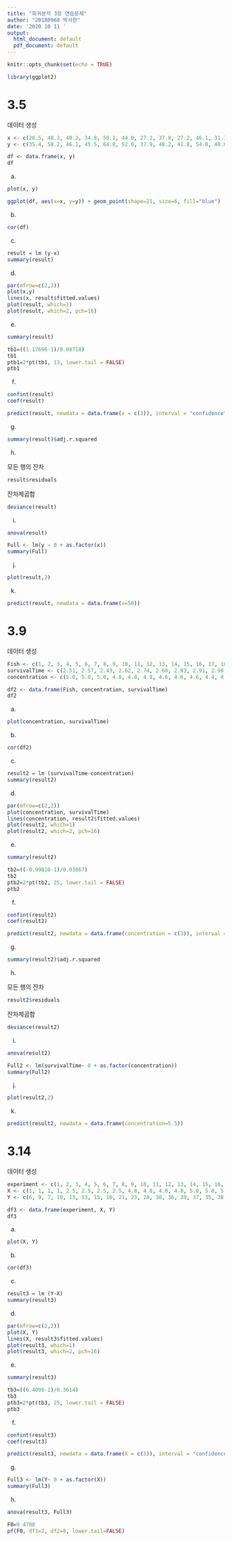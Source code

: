 ```yaml
---
title: "회귀분석 3장 연습문제"
author: "20180968 박서현"
date: '2020 10 11 '
output:
  html_document: default
  pdf_document: default
---
```


```r
knitr::opts_chunk$set(echo = TRUE)
```


```r
library(ggplot2)
```


# 3.5


데이터 생성


```r
x <- c(28.5, 48.3, 40.2, 34.8, 50.1, 44.0, 27.2, 37.8, 27.2, 46.1, 31.3, 50.1, 31.3, 24.8, 42.2, 23.0, 30.1, 36.5, 40.2, 46.1)
y <- c(35.4, 58.2, 46.1, 45.5, 64.8, 52.0, 37.9, 48.2, 41.8, 54.0, 40.8, 61.9, 36.5, 32.7, 53.8, 24.6, 31.2, 42.6, 49.6, 56.6)

df <- data.frame(x, y)
df
```


(a)


```r
plot(x, y)
```


```r
ggplot(df, aes(x=x, y=y)) + geom_point(shape=21, size=6, fill="blue")
```


(b)


```r
cor(df)
```


(c)


```r
result = lm (y~x)
summary(result)
```


(d)


```r
par(mfrow=c(2,2))
plot(x,y)
lines(x, result$fitted.values)
plot(result, which=1)
plot(result, which=2, pch=16)
```


(e)


```r
summary(result)
```


```r
tb1=((1.17696-1)/0.08718)
tb1
ptb1=2*pt(tb1, 13, lower.tail = FALSE)
ptb1
```


(f)


```r
confint(result)
coef(result)
```


```r
predict(result, newdata = data.frame(x = c(3)), interval = "confidence")
```


(g)


```r
summary(result)$adj.r.squared
```


(h)


모든 행의 잔차


```r
result$residuals
```


잔차제곱합


```R
deviance(result)
```


(i)

```r
anova(result)
```


```r
Full <- lm(y ~ 0 + as.factor(x))
summary(Full)
```


(j)


```R
plot(result,2)
```


(k)


```r
predict(result, newdata = data.frame(x=50))
```



# 3.9


데이터 생성


```r
Fish <- c(1, 2, 3, 4, 5, 6, 7, 8, 9, 10, 11, 12, 13, 14, 15, 16, 17, 18)
survivalTime <- c(2.51, 2.57, 2.43, 2.62, 2.74, 2.68, 2.83, 2.91, 2.98, 3.17, 3.05, 3.09, 3.32, 3.22, 3.29, 3.44, 3.52, 3.55)
concentration <- c(5.0, 5.0, 5.0, 4.8, 4.8, 4.8, 4.6, 4.6, 4.6, 4.4, 4.4, 4.4, 4.2, 4.2, 4.2, 4.0, 4.0, 4.0)

df2 <- data.frame(Fish, concentration, survivalTime)
df2
```


(a)


```r
plot(concentration, survivalTime)
```


(b)


```r
cor(df2)
```


(c)


```r
result2 = lm (survivalTime~concentration)
summary(result2)
```


(d)


```r
par(mfrow=c(2,2))
plot(concentration, survivalTime)
lines(concentration, result2$fitted.values)
plot(result2, which=1)
plot(result2, which=2, pch=16)
```


(e)


```r
summary(result2)
```


```r
tb2=((-0.99810-1)/0.03867)
tb2
ptb2=2*pt(tb2, 25, lower.tail = FALSE)
ptb2
```


(f)


```r
confint(result2)
coef(result2)
```


```r
predict(result2, newdata = data.frame(concentration = c(3)), interval = "confidence")
```


(g)


```r
summary(result2)$adj.r.squared
```


(h)


모든 행의 잔차


```r
result2$residuals
```


잔차제곱합


```R
deviance(result2)
```


(i)

```r
anova(result2)
```


```r
Full2 <- lm(survivalTime~ 0 + as.factor(concentration))
summary(Full2)
```


(j)


```R
plot(result2,2)
```


(k)


```r
predict(result2, newdata = data.frame(concentration=5.5))
```


# 3.14


데이터 생성


```r
experiment <- c(1, 2, 3, 4, 5, 6, 7, 8, 9, 10, 11, 12, 13, 14, 15, 16, 17, 18, 19, 20, 21, 22, 23, 24)
X <- c(1, 1, 1, 1, 2.5, 2.5, 2.5, 2.5, 4.8, 4.8, 4.8, 4.8, 5.0, 5.0, 5.0, 5.0, 6.5, 6.5, 6.5, 6.5, 7.8, 7.8, 7.8, 7.8)
Y <- c(6, 9, 7, 10, 13, 13, 15, 16, 21, 23, 28, 30, 36, 39, 37, 35, 38, 39, 40, 42, 50, 53, 48, 55)

df3 <- data.frame(experiment, X, Y)
df3
```


(a)


```r
plot(X, Y)
```


(b)


```r
cor(df3)
```


(c)


```r
result3 = lm (Y~X)
summary(result3)
```


(d)


```r
par(mfrow=c(2,2))
plot(X, Y)
lines(X, result3$fitted.values)
plot(result3, which=1)
plot(result3, which=2, pch=16)
```


(e)


```r
summary(result3)
```


```r
tb3=((6.4099-1)/0.3614)
tb3
ptb3=2*pt(tb3, 25, lower.tail = FALSE)
ptb3
```


(f)


```r
confint(result3)
coef(result3)
```


```r
predict(result3, newdata = data.frame(X = c(3)), interval = "confidence")
```


(g)


```r
Full3 <- lm(Y~ 0 + as.factor(X))
summary(Full3)
```


(h)


```r
anova(result3, Full3)
```

```r
F0=9.4788
pf(F0, df1=2, df2=8, lower.tail=FALSE)
```


